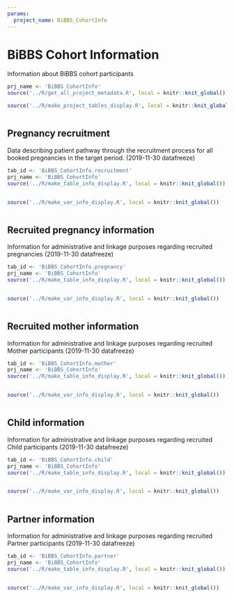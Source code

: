 ```yaml
---
params:
  project_name: BiBBS_CohortInfo
---
```






# BiBBS Cohort Information {#bibbs_cohortinfo}


Information about BiBBS cohort participants



```r
prj_name <- 'BiBBS_CohortInfo'
source('../R/get_all_project_metadata.R', local = knitr::knit_global())
```



```r
source('../R/make_project_tables_display.R', local = knitr::knit_global())
```



```r

```





## Pregnancy recruitment {#bibbs_cohortinfo_recruitment}


Data describing patient pathway through the recruitment process for all booked pregnancies in the target period. (2019-11-30 datafreeze)



```r
tab_id <- 'BiBBS_CohortInfo.recruitment'
prj_name <- 'BiBBS_CohortInfo'
source('../R/make_table_info_display.R', local = knitr::knit_global())
```



```r

```



```r
source('../R/make_var_info_display.R', local = knitr::knit_global())
```



```r

```





## Recruited pregnancy information {#bibbs_cohortinfo_pregnancy}


Information for administrative and linkage purposes regarding recruited pregnancies (2019-11-30 datafreeze)



```r
tab_id <- 'BiBBS_CohortInfo.pregnancy'
prj_name <- 'BiBBS_CohortInfo'
source('../R/make_table_info_display.R', local = knitr::knit_global())
```



```r

```



```r
source('../R/make_var_info_display.R', local = knitr::knit_global())
```



```r

```





## Recruited mother information {#bibbs_cohortinfo_mother}


Information for administrative and linkage purposes regarding recruited Mother participants (2019-11-30 datafreeze)



```r
tab_id <- 'BiBBS_CohortInfo.mother'
prj_name <- 'BiBBS_CohortInfo'
source('../R/make_table_info_display.R', local = knitr::knit_global())
```



```r

```



```r
source('../R/make_var_info_display.R', local = knitr::knit_global())
```



```r

```





## Child information {#bibbs_cohortinfo_child}


Information for administrative and linkage purposes regarding recruited Child participants (2019-11-30 datafreeze)



```r
tab_id <- 'BiBBS_CohortInfo.child'
prj_name <- 'BiBBS_CohortInfo'
source('../R/make_table_info_display.R', local = knitr::knit_global())
```



```r

```



```r
source('../R/make_var_info_display.R', local = knitr::knit_global())
```



```r

```





## Partner information {#bibbs_cohortinfo_partner}


Information for administrative and linkage purposes regarding recruited Partner participants (2019-11-30 datafreeze)



```r
tab_id <- 'BiBBS_CohortInfo.partner'
prj_name <- 'BiBBS_CohortInfo'
source('../R/make_table_info_display.R', local = knitr::knit_global())
```



```r

```



```r
source('../R/make_var_info_display.R', local = knitr::knit_global())
```



```r

```



